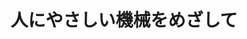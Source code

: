 ﻿---
title: "人にやさしい機械をめざして"
category: "工学院"
vol: 27
interviewee: "林巌・岩附 "
url: ""
tags: ["人間","システム","機械","ロボット","知能"]
pdf: "27-2.pdf"
career: ""
preface: "機械知能システム学科では「人間にやさしいものを産み出す」ことを目標としている。本記事では、林・岩附の研究テーマの中心である「サイレントテクノロジー」と「超精密ロボット」について紹介している。"
---
